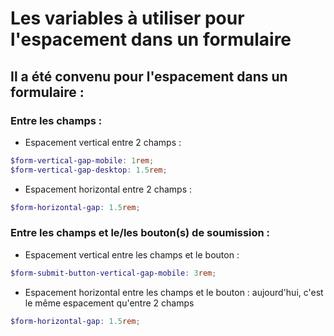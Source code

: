 
<Meta title="Toolbox/Form variables" />

# Les variables à utiliser pour l'espacement dans un formulaire

## Il a été convenu pour l'espacement dans un formulaire :

### Entre les champs :

* Espacement vertical entre 2 champs :

```scss
$form-vertical-gap-mobile: 1rem;
$form-vertical-gap-desktop: 1.5rem;
```

* Espacement horizontal entre 2 champs :

```scss
$form-horizontal-gap: 1.5rem;
```

### Entre les champs et le/les bouton(s) de soumission :

* Espacement vertical entre les champs et le bouton :

```scss
$form-submit-button-vertical-gap-mobile: 3rem;
```

* Espacement horizontal entre les champs et le bouton :
  aujourd'hui, c'est le même espacement qu'entre 2 champs

```scss
$form-horizontal-gap: 1.5rem;
```
